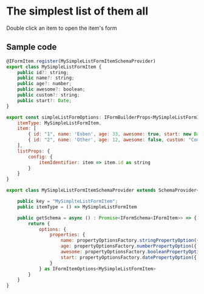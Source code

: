 <h1>The simplest list of them all</h1>
<p>Double click an item to open the item's form</p>

<h2>Sample code</h2>  


```js
@IFormItem.register(MySimpleListFormItemSchemaProvider)
export class MySimpleListFormItem {
    public id?: string;
    public name?: string;
    public age?: number;
    public awesome?: boolean;
    public custom?: string;
    public start?: Date;
}
```

```js
export const simpleListFormOptions: IFormBuilderProps<MySimpleListFormItem> = {
    itemType: MySimpleListFormItem,
    item: [
        { id: "1", name: 'Esben', age: 33, awesome: true, start: new Date(2022,1,1), custom: "Something custom" } as MySimpleListFormItem,
        { id: "2", name: 'Other', age: 12, awesome: false, custom: "Come on!"  } as MySimpleListFormItem
    ],
    listProps: {
        config: { 
            itemIdentifier: item => item.id as string
        }
    }
}

```

```js
export class MySimpleListFormItemSchemaProvider extends SchemaProvider<MySimpleListFormItem> {

    public key = "MySimplteListFormItem";
    public itemType = () => MySimpleListFormItem

    public getSchema = async () : Promise<IFormSchema<IFormItem>> => {
        return {
            options: {
                properties: {
                    name: propertyOptionsFactory.stringPropertyOption({ displayName: "This name", description: "This is an explanation of what this property does.." }),
                    age: propertyOptionsFactory.numberPropertyOption({ displayName: "This age"}),
                    awesome: propertyOptionsFactory.booleanPropertyOption({ displayName: "Are you awesome?", config: { asToggle: true, textIfTrue: "Oh yearh", textIfFalse: "Nonono" }}),
                    start: propertyOptionsFactory.datePropertyOption({ displayName: "Start", config: { displayFormat: (date?: Date) => date?.toDateString() ?? "", minDate: (item: MySimpleListFormItem) => new Date() }, listItemOptions: { customValueRender: item => <>{item.start?.toDateString()}</> } })
                } 
            } as IFormItemOptions<MySimpleListFormItem>
        }
    }
}
```